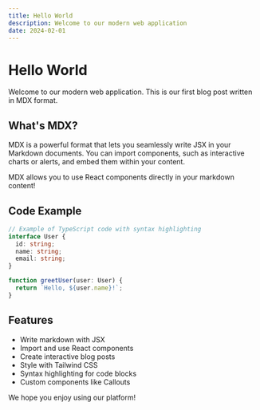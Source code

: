 ```yaml
---
title: Hello World
description: Welcome to our modern web application
date: 2024-02-01
---
```


# Hello World

Welcome to our modern web application. This is our first blog post written in MDX format.

## What's MDX?

MDX is a powerful format that lets you seamlessly write JSX in your Markdown documents.
You can import components, such as interactive charts or alerts, and embed them within
your content.

<Callout type="info">
  MDX allows you to use React components directly in your markdown content!
</Callout>

## Code Example

```typescript
// Example of TypeScript code with syntax highlighting
interface User {
  id: string;
  name: string;
  email: string;
}

function greetUser(user: User) {
  return `Hello, ${user.name}!`;
}
```

## Features

- Write markdown with JSX
- Import and use React components
- Create interactive blog posts
- Style with Tailwind CSS
- Syntax highlighting for code blocks
- Custom components like Callouts

We hope you enjoy using our platform!